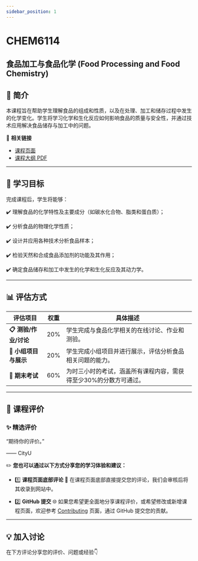 ```yaml
---
sidebar_position: 1
---
```


# CHEM6114
## 食品加工与食品化学 (Food Processing and Food Chemistry)

## **📘 简介**
本课程旨在帮助学生理解食品的组成和性质，以及在处理、加工和储存过程中发生的化学变化。学生将学习化学和生化反应如何影响食品的质量与安全性，并通过技术应用解决食品储存与加工中的问题。

🔗 **相关链接**
- [课程页面](https://www.cityu.edu.hk/catalogue/pg/202526/course/CHEM6114.htm)
- [课程大纲 PDF](https://www.cityu.edu.hk/catalogue/pg/202526/course/CHEM6114.pdf)

---

## **🎯 学习目标**

完成课程后，学生将能够：

✔️ 理解食品的化学特性及主要成分（如碳水化合物、脂类和蛋白质）；

✔️ 分析食品的物理化学性质；

✔️ 设计并应用各种技术分析食品样本；

✔️ 检验天然和合成食品添加剂的功能及其作用；

✔️ 确定食品储存和加工中发生的化学和生化反应及其动力学。

---

## **📊 评估方式**

| **评估项目**                 | **权重** | **具体描述**                                                                                       |
|-----------------------------|---------|---------------------------------------------------------------------------------------------------|
| **📋 测验/作业/讨论**         | 20%      | 学生完成与食品化学相关的在线讨论、作业和测验。                                                         |
| **📂 小组项目与展示**          | 20%      | 学生完成小组项目并进行展示，评估分析食品相关问题的能力。                                                  |
| **📝 期末考试**              | 60%      | 为时三小时的考试，涵盖所有课程内容，需获得至少30%的分数方可通过。                                          |

---

## **💬 课程评价**

### ✨ **精选评价**
<div className={commentStyles.commentBox}>
    <p className={commentStyles.commentText}>
        “期待你的评价。”
    </p>
    <p className={commentStyles.commentAuthor}>—— CityU</p>
</div>

✏️ **您也可以通过以下方式分享您的学习体验和建议：**

- 1️⃣ **课程页面底部评论**
💬 在课程页面底部直接提交您的评论，我们会审核后将其收录到网站中。

- 2️⃣ **GitHub 提交**
🌐 如果您希望更全面地分享课程评价，或希望修改或新增课程页面，欢迎参考 [Contributing](/contributing) 页面，通过 GitHub 提交您的贡献。

---

## **💡 加入讨论**

在下方评论分享您的评价、问题或经验👇
<Utterances />